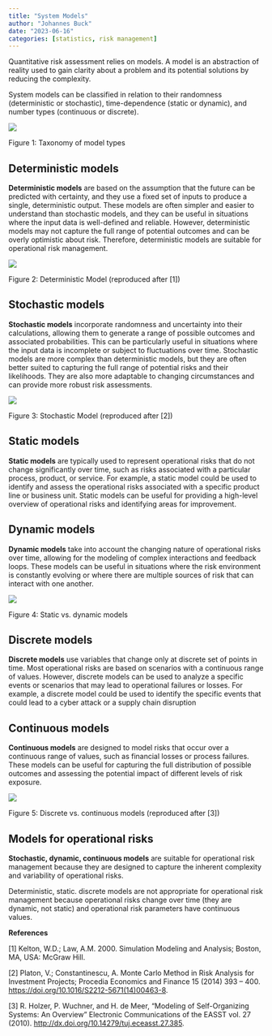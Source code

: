 ```yaml
---
title: "System Models"
author: "Johannes Buck"
date: "2023-06-16"
categories: [statistics, risk management]
---
```


Quantitative risk assessment relies on models. A model is an abstraction of reality used to gain clarity about a problem and its potential solutions by reducing the complexity.

System models can be classified in relation to their randomness (deterministic or stochastic), time-dependence (static or dynamic), and number types (continuous or discrete).

![](/posts/system%20models/Taxonomy%20of%20model%20types.png)

Figure 1: Taxonomy of model types

## Deterministic models

**Deterministic models** are based on the assumption that the future can be predicted with certainty, and they use a fixed set of inputs to produce a single, deterministic output. These models are often simpler and easier to understand than stochastic models, and they can be useful in situations where the input data is well-defined and reliable. However, deterministic models may not capture the full range of potential outcomes and can be overly optimistic about risk. Therefore, deterministic models are suitable for operational risk management.

![](/posts/system%20models/Deterministic%20model.png)

Figure 2: Deterministic Model (reproduced after \[1\])

## Stochastic models

**Stochastic models** incorporate randomness and uncertainty into their calculations, allowing them to generate a range of possible outcomes and associated probabilities. This can be particularly useful in situations where the input data is incomplete or subject to fluctuations over time. Stochastic models are more complex than deterministic models, but they are often better suited to capturing the full range of potential risks and their likelihoods. They are also more adaptable to changing circumstances and can provide more robust risk assessments.

![](/posts/system%20models/Stochastic%20model.png)

Figure 3: Stochastic Model (reproduced after \[2\])

## Static models

**Static models** are typically used to represent operational risks that do not change significantly over time, such as risks associated with a particular process, product, or service. For example, a static model could be used to identify and assess the operational risks associated with a specific product line or business unit. Static models can be useful for providing a high-level overview of operational risks and identifying areas for improvement.

## Dynamic models

**Dynamic models** take into account the changing nature of operational risks over time, allowing for the modeling of complex interactions and feedback loops. These models can be useful in situations where the risk environment is constantly evolving or where there are multiple sources of risk that can interact with one another.

![](/posts/system%20models/static%20vs.%20discrete.png)

Figure 4: Static vs. dynamic models

## Discrete models

**Discrete models** use variables that change only at discrete set of points in time. Most operational risks are based on scenarios with a continuous range of values. However, discrete models can be used to analyze a specific events or scenarios that may lead to operational failures or losses. For example, a discrete model could be used to identify the specific events that could lead to a cyber attack or a supply chain disruption

## Continuous models

**Continuous models** are designed to model risks that occur over a continuous range of values, such as financial losses or process failures. These models can be useful for capturing the full distribution of possible outcomes and assessing the potential impact of different levels of risk exposure.

![](/posts/system%20models/continuous%20vs.%20discrete.png)

Figure 5: Discrete vs. continuous models (reproduced after \[3\])

## Models for operational risks

**Stochastic, dynamic, continuous models** are suitable for operational risk management because they are designed to capture the inherent complexity and variability of operational risks.

Deterministic, static. discrete models are not appropriate for operational risk management because operational risks change over time (they are dynamic, not static) and operational risk parameters have continuous values.

**References**

\[1\] Kelton, W.D.; Law, A.M. 2000. Simulation Modeling and Analysis; Boston, MA, USA: McGraw Hill.

\[2\] Platon, V.; Constantinescu, A. Monte Carlo Method in Risk Analysis for Investment Projects; Procedia Economics and Finance 15 (2014) 393 -- 400. <https://doi.org/10.1016/S2212-5671(14)00463-8>.

\[3\] R. Holzer, P. Wuchner, and H. de Meer, "Modeling of Self-Organizing Systems: An Overview" Electronic Communications of the EASST vol. 27 (2010). <http://dx.doi.org/10.14279/tuj.eceasst.27.385>.
